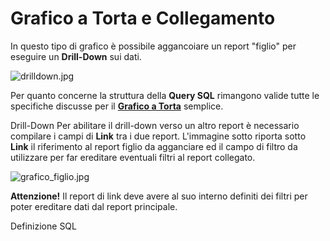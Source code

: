 # Grafico a Torta e Collegamento

In questo tipo di grafico è possibile aggancoiare un report "figlio" per eseguire un **Drill-Down** sui dati.  

![drilldown.jpg](/UFR/imgs/drilldown.jpg)

   Per quanto concerne la struttura della **Query SQL** rimangono valide tutte le specifiche discusse per il [**Grafico a Torta**](/UFR/imgs/Report/Grafico_A_Torta) semplice. 

Drill-Down Per abilitare il drill-down verso un altro report è necessario compilare i campi di **Link** tra i due report.  L'immagine sotto riporta sotto **Link** il riferimento al report figlio da agganciare ed il campo di filtro da utilizzare per far ereditare eventuali filtri al report collegato. 

![grafico_figlio.jpg](/UFR/imgs/grafico_figlio.jpg)

  **Attenzione!** Il report di link deve avere al suo interno definiti dei filtri per poter ereditare dati dal report principale. 

 Definizione SQL    